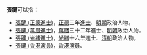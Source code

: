 '''張鍵'''可以指：
* [[張鍵_(正德進士)|張鍵 (正德進士)]]，[[正德_(明朝)|正德]]三年[[進士|進士]]、[[明朝|明朝]]政治人物。
* [[張鍵_(萬曆進士)|張鍵 (萬曆進士)]]，[[萬曆|萬曆]]三十二年進士、[[明朝|明朝]]政治人物。
* [[張鍵_(光緒進士)|張鍵 (光緒進士)]]，[[光緒|光緒]]十六年進士、[[清朝|清朝]]政治人物。
* [[張鍵_(香港演員)|張鍵 (香港演員)]]，[[香港|香港]][[演員|演員]]。
{{disambig|cat=二字張姓人名消歧義}}